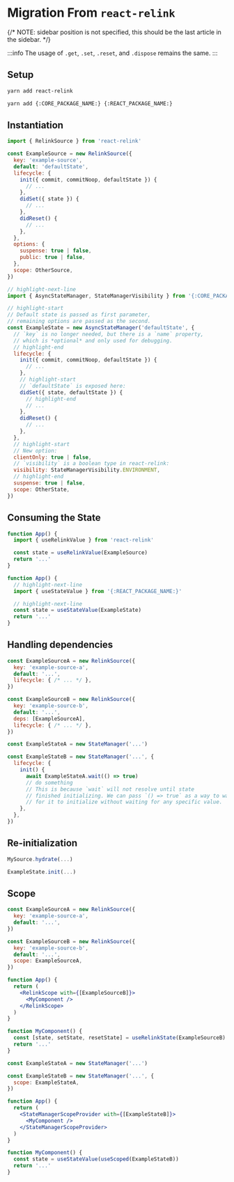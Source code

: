 # Migration From `react-relink`
{/* NOTE: sidebar position is not specified, this should be the last article in the sidebar. */}

:::info
The usage of `.get`, `.set`, `.reset`, and `.dispose` remains the same.
:::

## Setup
```sh title="Before"
yarn add react-relink
```
```sh title="Now"
yarn add {:CORE_PACKAGE_NAME:} {:REACT_PACKAGE_NAME:}
```

## Instantiation
```js title="Before"
import { RelinkSource } from 'react-relink'

const ExampleSource = new RelinkSource({
  key: 'example-source',
  default: 'defaultState',
  lifecycle: {
    init({ commit, commitNoop, defaultState }) {
      // ...
    },
    didSet({ state }) {
      // ...
    },
    didReset() {
      // ...
    },
  },
  options: {
    suspense: true | false,
    public: true | false,
  },
  scope: OtherSource,
})
```

```js title="Now"
// highlight-next-line
import { AsyncStateManager, StateManagerVisibility } from '{:CORE_PACKAGE_NAME:}'

// highlight-start
// Default state is passed as first parameter,
// remaining options are passed as the second.
const ExampleState = new AsyncStateManager('defaultState', {
  // `key` is no longer needed, but there is a `name` property,
  // which is *optional* and only used for debugging.
  // highlight-end
  lifecycle: {
    init({ commit, commitNoop, defaultState }) {
      // ...
    },
    // highlight-start
    // `defaultState` is exposed here:
    didSet({ state, defaultState }) {
      // highlight-end
      // ...
    },
    didReset() {
      // ...
    },
  },
  // highlight-start
  // New option:
  clientOnly: true | false,
  // `visibility` is a boolean type in react-relink:
  visibility: StateManagerVisibility.ENVIRONMENT,
  // highlight-end
  suspense: true | false,
  scope: OtherState,
})
```

## Consuming the State

```js title="Before"
function App() {
  import { useRelinkValue } from 'react-relink'

  const state = useRelinkValue(ExampleSource)
  return '...'
}
```

```js title="Now"
function App() {
  // highlight-next-line
  import { useStateValue } from '{:REACT_PACKAGE_NAME:}'

  // highlight-next-line
  const state = useStateValue(ExampleState)
  return '...'
}
```

## Handling dependencies

```js title="Before"
const ExampleSourceA = new RelinkSource({
  key: 'example-source-a',
  default: '...',
  lifecycle: { /* ... */ },
})

const ExampleSourceB = new RelinkSource({
  key: 'example-source-b',
  default: '...',
  deps: [ExampleSourceA],
  lifecycle: { /* ... */ },
})
```

```js title="Now"
const ExampleStateA = new StateManager('...')

const ExampleStateB = new StateManager('...', {
  lifecycle: {
    init() {
      await ExampleStateA.wait(() => true)
      // do something
      // This is because `wait` will not resolve until state
      // finished initializing. We can pass `() => true` as a way to wait
      // for it to initialize without waiting for any specific value.
    },
  },
})
```

## Re-initialization

```js title="Before"
MySource.hydrate(...)
```

```js title="Now"
ExampleState.init(...)
```

## Scope

```jsx title="Before"
const ExampleSourceA = new RelinkSource({
  key: 'example-source-a',
  default: '...',
})

const ExampleSourceB = new RelinkSource({
  key: 'example-source-b',
  default: '...',
  scope: ExampleSourceA,
})

function App() {
  return (
    <RelinkScope with={[ExampleSourceB]}>
      <MyComponent />
    </RelinkScope>
  )
}

function MyComponent() {
  const [state, setState, resetState] = useRelinkState(ExampleSourceB)
  return '...'
}
```

```jsx title="Now"
const ExampleStateA = new StateManager('...')

const ExampleStateB = new StateManager('...', {
  scope: ExampleStateA,
})

function App() {
  return (
    <StateManagerScopeProvider with={[ExampleStateB]}>
      <MyComponent />
    </StateManagerScopeProvider>
  )
}

function MyComponent() {
  const state = useStateValue(useScoped(ExampleStateB))
  return '...'
}
```
